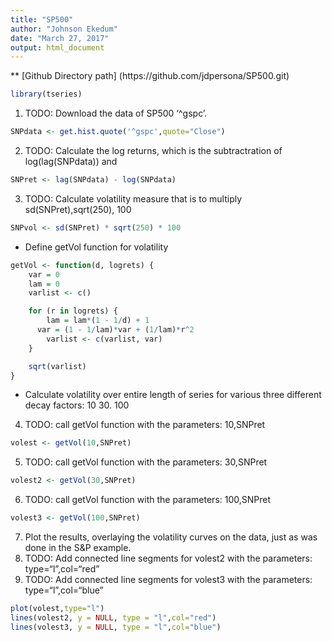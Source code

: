```yaml
---
title: "SP500"
author: "Johnson Ekedum"
date: "March 27, 2017"
output: html_document
---
```



** [Github Directory path] (https://github.com/jdpersona/SP500.git)

```r
library(tseries)
```
1.  TODO: Download the data of SP500 '^gspc'.
```r
SNPdata <- get.hist.quote('^gspc',quote="Close")

```

2. TODO: Calculate the log returns, which is the subtractration of log(lag(SNPdata)) and 
```r

SNPret <- lag(SNPdata) - log(SNPdata)

```
3. TODO: Calculate volatility measure that is to multiply sd(SNPret),sqrt(250), 100
```r
SNPvol <- sd(SNPret) * sqrt(250) * 100
```

*  Define getVol function for volatility
```r
getVol <- function(d, logrets) {
	var = 0
	lam = 0
	varlist <- c()

	for (r in logrets) {
		lam = lam*(1 - 1/d) + 1
	  var = (1 - 1/lam)*var + (1/lam)*r^2
		varlist <- c(varlist, var)
	}

	sqrt(varlist)
}
```

* Calculate volatility over entire length of series for various three different decay factors: 10 30. 100

4.  TODO: call getVol function with the parameters: 10,SNPret

```r
volest <- getVol(10,SNPret)

```
5.  TODO: call getVol function with the parameters: 30,SNPret
```r

volest2 <- getVol(30,SNPret)
```
6.  TODO: call getVol function with the parameters: 100,SNPret
```r
volest3 <- getVol(100,SNPret)
```
7.  Plot the results, overlaying the volatility curves on the data, just as was done in the S&P example.
8. TODO: Add connected line segments for volest2 with the parameters: type="l",col="red"
9. TODO: Add connected line segments for volest3 with the parameters: type="l",col="blue"

```r
plot(volest,type="l")
lines(volest2, y = NULL, type = "l",col="red")
lines(volest3, y = NULL, type = "l",col="blue")

```
